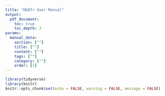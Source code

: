 ```yaml
---
title: "HEAT+ User Manual"
output: 
  pdf_document:
    toc: true
    toc_depth: 3
params:
  manual_data: 
    section: [""]
    title: [""]
    content: [""]
    tags: [""]
    category: [""]
    order: [1]
---
```


```r
library(tidyverse)
library(knitr)
knitr::opts_chunk$set(echo = FALSE, warning = FALSE, message = FALSE)
```